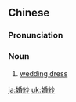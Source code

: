 {{also|婚纱}}
==Chinese==
{{zh-forms|s=婚纱}}

===Pronunciation===
{{zh-pron
|m=hūnshā
|c=fan1 saa1
|cat=n
}}

===Noun===
{{zh-noun}}

# [[wedding dress]]

[[ja:婚紗]]
[[uk:婚紗]]